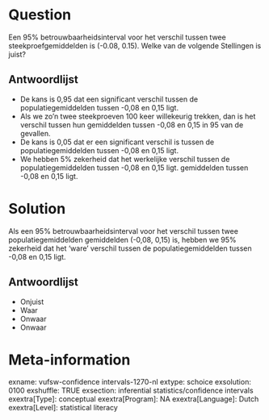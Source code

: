 Question
========
Een 95% betrouwbaarheidsinterval voor het verschil tussen twee steekproefgemiddelden is (-0.08, 0.15). Welke van de volgende Stellingen is juist?

Antwoordlijst
----------
* De kans is 0,95 dat een significant verschil tussen de populatiegemiddelden tussen -0,08 en 0,15 ligt.
* Als we zo'n twee steekproeven 100 keer willekeurig trekken, dan is het verschil tussen hun gemiddelden tussen -0,08 en 0,15 in 95 van de gevallen.
* De kans is 0,05 dat er een significant verschil is tussen de populatiegemiddelden tussen -0,08 en 0,15 ligt.
* We hebben 5% zekerheid dat het werkelijke verschil tussen de populatiegemiddelden tussen -0,08 en 0,15 ligt. gemiddelden tussen -0,08 en 0,15 ligt.

Solution
========

Als een 95% betrouwbaarheidsinterval voor het verschil tussen twee populatiegemiddelden gemiddelden (-0,08, 0,15) is, hebben we 95% zekerheid dat het 'ware' verschil tussen de populatiegemiddelden tussen -0,08 en 0,15 ligt.


Antwoordlijst
----------
* Onjuist
* Waar
* Onwaar
* Onwaar

Meta-information
================
exname: vufsw-confidence intervals-1270-nl
extype: schoice
exsolution: 0100
exshuffle: TRUE
exsection: inferential statistics/confidence intervals
exextra[Type]: conceptual
exextra[Program]: NA
exextra[Language]: Dutch
exextra[Level]: statistical literacy

